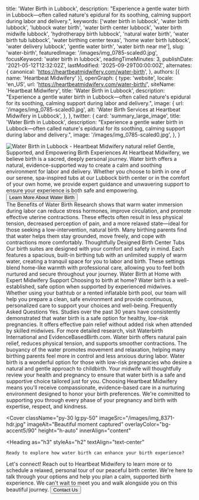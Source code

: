   title: 'Water Birth in Lubbock',
  description: "Experience a gentle water birth in Lubbock—often called nature's epidural for its soothing, calming support during labor and delivery.",
  keywords: ['water birth in lubbock', 'water birth lubbock', 'lubbock water birth', 'water birth center lubbock', 'water birth midwife lubbock', 'hydrotherapy birth lubbock', 'natural water birth', 'water birth tub lubbock', 'water birthing center texas', 'home water birth lubbock', 'water delivery lubbock', 'gentle water birth', 'water birth near me'],
  slug: 'water-birth',
  featuredImage: '/images/img_0785-scaled0.jpg',
  focusKeyword: 'water birth in lubbock',
  readingTimeMinutes: 3,
  publishDate: '2021-05-12T12:32:02Z',
  lastModified: '2025-09-29T00:00:00Z',
  alternates: {
    canonical: 'https://heartbeatmidwifery.com/water-birth',
  },
  authors: [{ name: 'Heartbeat Midwifery' }],
  openGraph: {
    type: 'website',
    locale: 'en_US',
    url: 'https://heartbeatmidwifery.com/water-birth/',
    siteName: 'Heartbeat Midwifery',
    title: 'Water Birth in Lubbock',
    description: "Experience a gentle water birth in Lubbock—often called nature's epidural for its soothing, calming support during labor and delivery.",
    image: {
      url: '/images/img_0785-scaled0.jpg',
      alt: 'Water Birth Services at Heartbeat Midwifery in Lubbock',
    },
  },
  twitter: {
    card: 'summary_large_image',
    title: 'Water Birth in Lubbock',
    description: "Experience a gentle water birth in Lubbock—often called nature's epidural for its soothing, calming support during labor and delivery.",
    image: '/images/img_0785-scaled0.jpg',
  },
}


<Navbar />

<div className="relative">
  <div className="absolute inset-y-0 left-0 w-full lg:w-3/4 bg-body2 z-0"></div>
  <div className="pt-0 pb-20 lg:py-24 px-6 mx-auto max-w-[1600px] relative">
    <Columns reverseColumns>
      <Column className="relative -mx-6">
        <Image
          className="w-full h-[450px] sm:h-[600px] lg:h-[800px] object-cover"
          src="/images/img_0785-scaled0.jpg"
          alt="Water Birth in Lubbock - Heartbeat Midwifery"
          size="large"
          rounded="rounded-none"
          lazy={false}
        />
        <Accent className="absolute hidden lg:block -bottom-10 lg:bottom-auto left-6 lg:-top-20 lg:-left-40 transform -rotate-12">natural relief</Accent>
      </Column>
      <Column className="mx-auto max-w-2xl lg:max-w-7xl">
        <Heading
          as="h1"
          className="max-w-2xl"
        >
          Gentle, Supported, and Empowering Birth Experiences
        </Heading>
        <Paragraph>At Heartbeat Midwifery, we believe birth is a sacred, deeply personal journey. Water birth offers a natural, evidence-supported way to create a calm and soothing environment for labor and delivery. Whether you choose to birth in one of our serene, spa-inspired tubs at our Lubbock birth center or in the comfort of your own home, we provide expert guidance and unwavering support to ensure your experience is both safe and empowering.</Paragraph>
        <Buttons className="">
          <Button
            href="#learn-more"
            icon="heroicons:arrow-down-16-solid"
            iconPlacement="after"
          >
            Learn More About Water Birth
          </Button>
        </Buttons>
      </Column>
    </Columns>
  </div>
</div>

<Section
  className="bg-body py-30"
  innerAlign="content"
>
  <Heading
    as="h2"
    id="learn-more"
    className="text-center"
  >
    The Benefits of Water Birth
  </Heading>
  <Paragraph>Research shows that warm water immersion during labor can reduce stress hormones, improve circulation, and promote effective uterine contractions. These effects often result in less physical tension, decreased perception of pain, and a more relaxed state—ideal for those seeking a low-intervention, natural birth. Many birthing parents find that water helps them stay grounded, move freely, and cope with contractions more comfortably.</Paragraph>
  <Heading as="h3">Thoughtfully Designed Birth Center Tubs</Heading>
  <Paragraph>Our birth suites are designed with your comfort and safety in mind. Each features a spacious, built-in birthing tub with an unlimited supply of warm water, creating a tranquil space for you to labor and birth. These settings blend home-like warmth with professional care, allowing you to feel both nurtured and secure throughout your journey.</Paragraph>
  <Heading as="h3">Water Birth at Home with Expert Midwifery Support</Heading>
  <Paragraph>Choosing to birth at home? Water birth is a well-established, safe option when supported by experienced midwives. Whether using your bathtub or a rented inflatable birth pool, our team will help you prepare a clean, safe environment and provide continuous, personalized care to support your choices and well-being.</Paragraph>
  <Heading
    as="h2"
    className="mt-30"
  >
    Frequently Asked Questions
  </Heading>
  <Accordion headingText="Is water birth safe?">
    <Paragraph>Yes. Studies over the past 30 years have consistently demonstrated that water birth is a safe option for healthy, low-risk pregnancies. It offers effective pain relief without added risk when attended by skilled midwives. For more detailed research, visit Waterbirth International and EvidenceBasedBirth.com.</Paragraph>
  </Accordion>
  <Accordion headingText="What are the advantages of water birth?">
    <Paragraph>Water birth offers natural pain relief, reduces physical tension, and supports smoother contractions. The buoyancy of the water promotes movement and relaxation, helping many birthing parents feel more in control and less anxious during labor.</Paragraph>
  </Accordion>
  <Accordion headingText="Who is a good candidate?">
    <Paragraph>Water birth is a wonderful option for those with low-risk pregnancies who desire a natural and gentle approach to childbirth. Your midwife will thoughtfully review your health and pregnancy to ensure that water birth is a safe and supportive choice tailored just for you.</Paragraph>
  </Accordion>
  <Paragraph className="text-sm mt-10">Choosing Heartbeat Midwifery means you'll receive compassionate, evidence-based care in a nurturing environment designed to honor your birth preferences. We're committed to supporting you through every phase of your pregnancy and birth with expertise, respect, and kindness.</Paragraph>
</Section>

<Cover
  className="py-30 lg:py-50"
  imageSrc="/images/img_8371-hdr.jpg"
  imageAlt="Beautiful moment captured"
  overlayColor="bg-accent5/90"
  height="h-auto"
  innerAlign="content"
>
  <Heading
    as="h3"
    styleAs="h2"
    textAlign="text-center"
  >
    Ready to explore how water birth can enhance your birth experience?
  </Heading>
  <Paragraph
    variant="large"
    textAlign="text-center"
  >
    Let's connect! Reach out to Heartbeat Midwifery to learn more or to schedule a relaxed, personal tour of our peaceful birth center. We're here to talk through your options and help you plan a calm, supported birth experience. We can't wait to meet you and walk alongside you on this beautiful journey.
  </Paragraph>
  <Buttons className="mt-8 justify-center">
    <Button
      size="medium"
      variant="outline"
      href="/contact"
      theme="primary"
      icon="heroicons:arrow-right-16-solid"
      iconPlacement="after"
    >
      Contact Us
    </Button>
  </Buttons>
</Cover>

<PageFooter />
